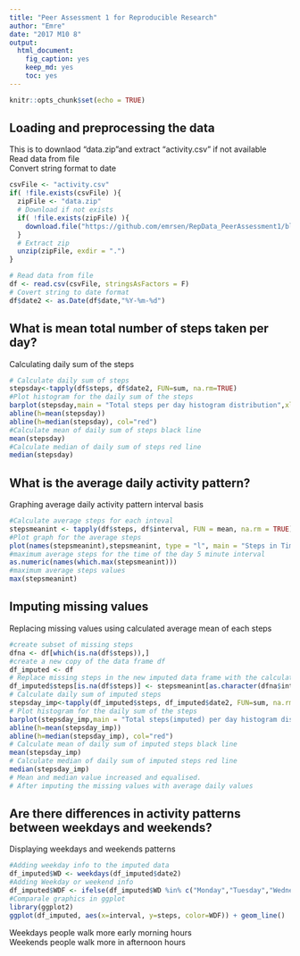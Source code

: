 ---
title: "Peer Assessment 1 for Reproducible Research"
author: "Emre"
date: "2017 M10 8"
output: 
  html_document: 
    fig_caption: yes
    keep_md: yes
    toc: yes
---

```{r setup, include=FALSE}
knitr::opts_chunk$set(echo = TRUE)
```

## Loading and preprocessing the data

This is to downlaod "data.zip"and extract "activity.csv" if not available  
Read data from file  
Convert string format to date  

```{r prepocess}
csvFile <- "activity.csv"
if( !file.exists(csvFile) ){
  zipFile <- "data.zip"
  # Download if not exists
  if( !file.exists(zipFile) ){
    download.file("https://github.com/emrsen/RepData_PeerAssessment1/blob/master/activity.zip", destfile = zipFile)
  }
  # Extract zip
  unzip(zipFile, exdir = ".") 
}

# Read data from file
df <- read.csv(csvFile, stringsAsFactors = F)
# Covert string to date format
df$date2 <- as.Date(df$date,"%Y-%m-%d")
```

## What is mean total number of steps taken per day?

Calculating daily sum of the steps

```{r mean total steps daily}
# Calculate daily sum of steps
stepsday<-tapply(df$steps, df$date2, FUN=sum, na.rm=TRUE)
#Plot histogram for the daily sum of the steps
barplot(stepsday,main = "Total steps per day histogram distribution",xlab = "Daily steps")
abline(h=mean(stepsday))
abline(h=median(stepsday), col="red")
#Calculate mean of daily sum of steps black line
mean(stepsday)
#Calculate median of daily sum of steps red line
median(stepsday)
```

## What is the average daily activity pattern?

Graphing average daily activity pattern interval basis

```{r graph averag}
#Calculate average steps for each inteval
stepsmeanint <- tapply(df$steps, df$interval, FUN = mean, na.rm = TRUE)
#Plot graph for the average steps
plot(names(stepsmeanint),stepsmeanint, type = "l", main = "Steps in Time Series Plot", xlab = "5-Minute Intervals", ylab = "Average Number of Steps")
#maximum average steps for the time of the day 5 minute interval
as.numeric(names(which.max(stepsmeanint)))
#maximum average steps values
max(stepsmeanint)

```

## Imputing missing values

Replacing missing values using calculated average mean of each steps

```{r missing values}
#create subset of missing steps
dfna <- df[which(is.na(df$steps)),]
#create a new copy of the data frame df
df_imputed <- df
# Replace missing steps in the new imputed data frame with the calculated missing steps
df_imputed$steps[is.na(df$steps)] <- stepsmeanint[as.character(dfna$interval)]
# Calculate daily sum of imputed steps
stepsday_imp<-tapply(df_imputed$steps, df_imputed$date2, FUN=sum, na.rm=TRUE)
# Plot histogram for the daily sum of the steps
barplot(stepsday_imp,main = "Total steps(imputed) per day histogram distribution",xlab = "Daily steps")
abline(h=mean(stepsday_imp))
abline(h=median(stepsday_imp), col="red")
# Calculate mean of daily sum of imputed steps black line
mean(stepsday_imp)
# Calculate median of daily sum of imputed steps red line
median(stepsday_imp)
# Mean and median value increased and equalised. 
# After imputing the missing values with average daily values
```

## Are there differences in activity patterns between weekdays and weekends?

Displaying weekdays and weekends patterns

```{r weekdayend}
#Adding weekday info to the imputed data
df_imputed$WD <- weekdays(df_imputed$date2)
#Adding Weekday or weekend info
df_imputed$WDF <- ifelse(df_imputed$WD %in% c("Monday","Tuesday","Wednesday","Thursday","Friday"), "WeekDay", "WeekEnd")
#Comparale graphics in ggplot
library(ggplot2)
ggplot(df_imputed, aes(x=interval, y=steps, color=WDF)) + geom_line()

```
  
Weekdays people walk more early morning hours  
Weekends people walk more in afternoon hours